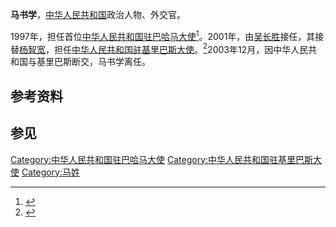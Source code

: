 '''马书学'''，[[中华人民共和国|中华人民共和国]]政治人物、外交官。

1997年，担任首位[[中国驻巴哈马大使列表|中华人民共和国驻巴哈马大使]]<ref>{{cite web |title = 驻巴哈马历任大使 |url = http://www.fmprc.gov.cn/mfa_chn/ziliao_611306/wjrw_611324/2167_611334/2174_611348/t9281.shtml |publisher = 中华人民共和国外交部 |accessdate = 2014-11-11 |archive-date = 2014-10-26 |archive-url = https://web.archive.org/web/20141026071844/http://www.fmprc.gov.cn/mfa_chn/ziliao_611306/wjrw_611324/2167_611334/2174_611348/t9281.shtml |dead-url = no }}</ref>。2001年，由[[吴长胜|吴长胜]]接任，其接替[[杨智宽|杨智宽]]，担任[[中国驻基里巴斯大使列表|中华人民共和国驻基里巴斯大使]]。<ref>{{cite web |title = 驻基里巴斯共和国历任大使 |url = https://www.fmprc.gov.cn/web/ziliao_674904/wjrw_674925/2167_674935/dyz/t9269.shtml |publisher = 中华人民共和国外交部 |accessdate = 2014-11-11 |archive-date = 2019-06-08 |archive-url = https://web.archive.org/web/20190608090925/https://www.fmprc.gov.cn/web/ziliao_674904/wjrw_674925/2167_674935/dyz/t9269.shtml |dead-url = no }}</ref>2003年12月，因中华人民共和国与基里巴斯断交，马书学离任。

==参考资料==
{{reflist}}
==参见==
{{start box}}
{{s-dip}}
{{succession box|首任|[[吴长胜|吴长胜]]|[[中国驻巴哈马大使列表|中华人民共和国驻巴哈马大使]]|1997年7月－2001年6月}}
{{succession box|[[杨智宽|杨智宽]]|[[唐松根|唐松根]]|[[中国驻基里巴斯大使列表|中华人民共和国驻基里巴斯大使]]|2001年9月－2003年12月}}
{{end box}}
{{中国政治人物小作品}}
[[Category:中华人民共和国驻巴哈马大使|Category:中华人民共和国驻巴哈马大使]]
[[Category:中华人民共和国驻基里巴斯大使|Category:中华人民共和国驻基里巴斯大使]]
[[Category:马姓|Category:马姓]]
